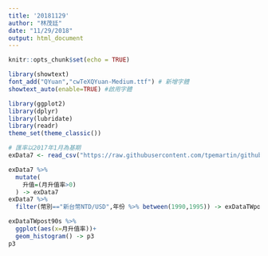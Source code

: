 ```yaml
---
title: '20181129'
author: "林茂廷"
date: "11/29/2018"
output: html_document
---
```


```r
knitr::opts_chunk$set(echo = TRUE)
```

```r
library(showtext)
font_add("QYuan","cwTeXQYuan-Medium.ttf") # 新增字體
showtext_auto(enable=TRUE) #啟用字體

library(ggplot2)
library(dplyr)
library(lubridate)
library(readr)
theme_set(theme_classic())
```

```r
# 匯率以2017年1月為基期
exData7 <- read_csv("https://raw.githubusercontent.com/tpemartin/github-data/master/exData7.csv")
```

```r
exData7 %>%
  mutate(
    升值=(月升值率>0)
  ) -> exData7
exData7 %>%
  filter(幣別=="新台幣NTD/USD",年份 %>% between(1990,1995)) -> exDataTWpost90s
```

```r
exDataTWpost90s %>% 
  ggplot(aes(x=月升值率))+
  geom_histogram() -> p3
p3
```

